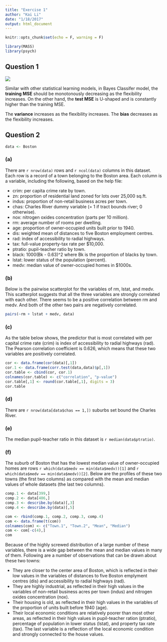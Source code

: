 ```yaml
---
title: "Exercise 1"
author: "Kai Li"
date: "1/18/2017"
output: html_document
---
```


```r
knitr::opts_chunk$set(echo = F, warning = F)

library(MASS)
library(psych)

```

## Question 1

![](https://raw.githubusercontent.com/nalsi/PSY880_data_mining/master/IMG_20170119_114250.jpg)

Similar with other statistical learning models, in Bayes Classifer model, the **training MSE** should be monotonously decreasing as the flexibility increases. On the other hand, the **test MSE** is U-shaped and is constantly higher than the training MSE.

The **variance** increases as the flexibility increases. The **bias** decreases as the flexibility increases.

## Question 2

``` R

data <- Boston

```

### (a)

There are `r nrow(data)` rows and `r ncol(data)` columns in this dataset. Each row is a record of a town belonging to the Boston area. Each column is a variable, including the following, based on the help file:

- crim: per capita crime rate by town.
- zn: proportion of residential land zoned for lots over 25,000 sq.ft.
- indus: proportion of non-retail business acres per town.
- chas: Charles River dummy variable (= 1 if tract bounds river; 0 otherwise).
- nox: nitrogen oxides concentration (parts per 10 million).
- rm: average number of rooms per dwelling.
- age: proportion of owner-occupied units built prior to 1940.
- dis: weighted mean of distances to five Boston employment centres.
- rad: index of accessibility to radial highways.
- tax: full-value property-tax rate per \$10,000.
- ptratio: pupil-teacher ratio by town.
- black: 1000(Bk - 0.63)^2 where Bk is the proportion of blacks by town.
- lstat: lower status of the population (percent).
- medv: median value of owner-occupied homes in \$1000s.

### (b)

Below is the pairwise scatterplot for the variables of rm, lstat, and medv. This scatterplot suggests that all the three variables are strongly correlated with each other. There seems to be a positive correlation between rm and medv. And both of the other two pairs are negatively correlated. 

``` R

pairs(~rm + lstat + medv, data)

```

### (c)

As the table below shows, the predictor that is most correlated with per capital crime rate (crim) is index of accessibility to radial highways (rad). The Pearson correlation coefficient is 0.626, which means that these two variables are positively correlated.

``` R

cor <- data.frame(cor(data)[,1])
cor.1 <- data.frame(corr.test(data,data)$p[,1])
cor.table <- cbind(cor, cor.1)
colnames(cor.table) <- c("correlation", "p-value")
cor.table[,1] <- round(cor.table[,1], digits = 3)
cor.table

```

### (d)

There are `r nrow(data[data$chas == 1,])` suburbs set bound the Charles River.

### (e)

The median pupil-teacher ratio in this dataset is `r median(data$ptratio)`.

### (f)

The suburb of Boston that has the lowest median value of owner-occupied homes are rows `r which(data$medv == min(data$medv))[1]` and `r which(data$medv == min(data$medv))[2]`. Below are the profiles of these two towns (the first two columns) as compared with the mean and median values of whole datasets (the last two columns). 

``` R

comp.1 <- data[399,]
comp.2 <- data[406,]
comp.3 <- describe.by(data)[,3]
comp.4 <- describe.by(data)[,5]

com <- rbind(comp.1, comp.2, comp.3, comp.4)
com <- data.frame(t(com))
colnames(com) <- c("Town.1", "Town.2", "Mean", "Median")
com <- com[-c(4),]
com

```

Because of the highly screwed distribution of a large number of these variables, there is a wide gap between the mean and median values in many of them. Following are a number of observations that can be drawn about these two towns: 

- They are closer to the center area of Boston, which is reflected in their low values in the variables of distances to five Boston emplyment centres (dis) and accessibility to radial highways (rad). 
- They are highly industrial, as reflected in their high values in the variables of non-retail business acres per town (indus) and nitrogen oxides concentration (nox). 
- Their housing is old, as reflected in their high values in the variables of the proportion of units built before 1940 (age).
- Their local economic conditions are relatively poorer than most other areas, as reflected in their high values in pupil-teacher ration (ptratio), percentage of population in lower status (lstat), and property tax rate (tax). The last variable is a reflection of the local economic condition and strongly connected to the house values.

